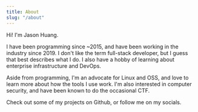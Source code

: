 ```yaml
---
title: About
slug: "/about"
---
```


Hi! I'm Jason Huang.

I have been programming since ~2015, and have been working in the industry since 2019.
I don't like the term full-stack developer, but I guess that best describes what I do.
I also have a hobby of learning about enterprise infrastructure and DevOps.

Aside from programming, I'm an advocate for Linux and OSS, and love to learn more about how the tools I use work. 
I'm also interested in computer security, and have been known to do the occasional CTF.

Check out some of my projects on Github, or follow me on my socials.
